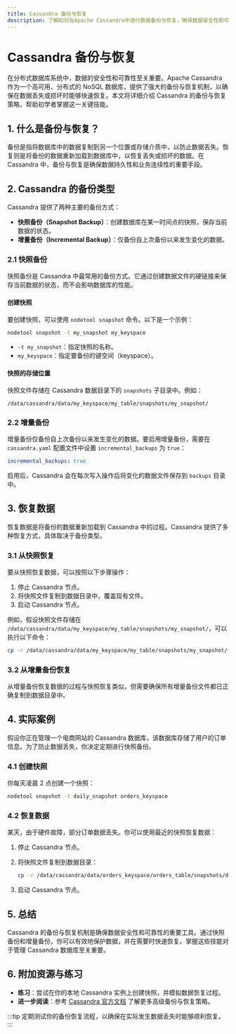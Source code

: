 ```yaml
---
title: Cassandra 备份与恢复
description: 了解如何在Apache Cassandra中进行数据备份与恢复，确保数据安全性和可靠性。
---
```


# Cassandra 备份与恢复

在分布式数据库系统中，数据的安全性和可靠性至关重要。Apache Cassandra 作为一个高可用、分布式的 NoSQL 数据库，提供了强大的备份与恢复机制，以确保在数据丢失或损坏时能够快速恢复。本文将详细介绍 Cassandra 的备份与恢复策略，帮助初学者掌握这一关键技能。

## 1. 什么是备份与恢复？

备份是指将数据库中的数据复制到另一个位置或存储介质中，以防止数据丢失。恢复则是将备份的数据重新加载到数据库中，以恢复丢失或损坏的数据。在 Cassandra 中，备份与恢复是确保数据持久性和业务连续性的重要手段。

## 2. Cassandra 的备份类型

Cassandra 提供了两种主要的备份方式：

- **快照备份（Snapshot Backup）**：创建数据库在某一时间点的快照，保存当前数据的状态。
- **增量备份（Incremental Backup）**：仅备份自上次备份以来发生变化的数据。

### 2.1 快照备份

快照备份是 Cassandra 中最常用的备份方式。它通过创建数据文件的硬链接来保存当前数据的状态，而不会影响数据库的性能。

#### 创建快照

要创建快照，可以使用 `nodetool snapshot` 命令。以下是一个示例：

```bash
nodetool snapshot -t my_snapshot my_keyspace
```

- `-t my_snapshot`：指定快照的名称。
- `my_keyspace`：指定要备份的键空间（keyspace）。

#### 快照的存储位置

快照文件存储在 Cassandra 数据目录下的 `snapshots` 子目录中。例如：

```
/data/cassandra/data/my_keyspace/my_table/snapshots/my_snapshot/
```

### 2.2 增量备份

增量备份仅备份自上次备份以来发生变化的数据。要启用增量备份，需要在 `cassandra.yaml` 配置文件中设置 `incremental_backups` 为 `true`：

```yaml
incremental_backups: true
```

启用后，Cassandra 会在每次写入操作后将变化的数据文件保存到 `backups` 目录中。

## 3. 恢复数据

恢复数据是将备份的数据重新加载到 Cassandra 中的过程。Cassandra 提供了多种恢复方式，具体取决于备份类型。

### 3.1 从快照恢复

要从快照恢复数据，可以按照以下步骤操作：

1. 停止 Cassandra 节点。
2. 将快照文件复制到数据目录中，覆盖现有文件。
3. 启动 Cassandra 节点。

例如，假设快照文件存储在 `/data/cassandra/data/my_keyspace/my_table/snapshots/my_snapshot/`，可以执行以下命令：

```bash
cp -r /data/cassandra/data/my_keyspace/my_table/snapshots/my_snapshot/* /data/cassandra/data/my_keyspace/my_table/
```

### 3.2 从增量备份恢复

从增量备份恢复数据的过程与快照恢复类似，但需要确保所有增量备份文件都已正确复制到数据目录中。

## 4. 实际案例

假设你正在管理一个电商网站的 Cassandra 数据库，该数据库存储了用户的订单信息。为了防止数据丢失，你决定定期进行快照备份。

### 4.1 创建快照

你每天凌晨 2 点创建一个快照：

```bash
nodetool snapshot -t daily_snapshot orders_keyspace
```

### 4.2 恢复数据

某天，由于硬件故障，部分订单数据丢失。你可以使用最近的快照恢复数据：

1. 停止 Cassandra 节点。
2. 将快照文件复制到数据目录：

   ```bash
   cp -r /data/cassandra/data/orders_keyspace/orders_table/snapshots/daily_snapshot/* /data/cassandra/data/orders_keyspace/orders_table/
   ```

3. 启动 Cassandra 节点。

## 5. 总结

Cassandra 的备份与恢复机制是确保数据安全性和可靠性的重要工具。通过快照备份和增量备份，你可以有效地保护数据，并在需要时快速恢复。掌握这些技能对于管理 Cassandra 数据库至关重要。

## 6. 附加资源与练习

- **练习**：尝试在你的本地 Cassandra 实例上创建快照，并模拟数据恢复过程。
- **进一步阅读**：参考 [Cassandra 官方文档](https://cassandra.apache.org/doc/latest/) 了解更多高级备份与恢复策略。

:::tip
定期测试你的备份恢复流程，以确保在实际发生数据丢失时能够顺利恢复。
:::
